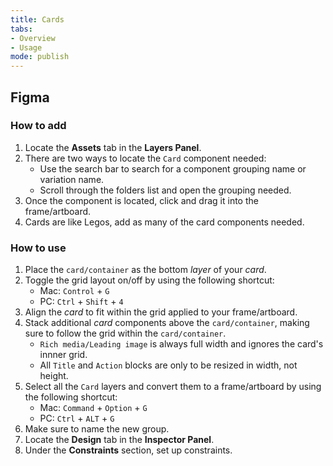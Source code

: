 ```yaml
---
title: Cards
tabs: 
- Overview
- Usage
mode: publish
---
```



## Figma

### How to add

1. Locate the **Assets** tab in the **Layers Panel**.
2. There are two ways to locate the `Card` component needed:
	* Use the search bar to search for a component grouping name or variation name.
	* Scroll through the folders list and open the grouping needed.
3. Once the component is located, click and drag it into the frame/artboard. 
4. Cards are like Legos, add as many of the card components needed.


### How to use

1. Place the `card/container` as the bottom *layer* of your *card*. 
2. Toggle the grid layout on/off by using the following shortcut:
    * Mac: `Control` + `G`
    * PC: `Ctrl` + `Shift` + `4`
3. Align the *card* to fit within the grid applied to your frame/artboard. 
4. Stack additional *card* components above the `card/container`, making sure to follow the grid within the `card/container`. 
    * `Rich media/Leading image` is always full width and ignores the card's innner grid. 
    * All `Title` and `Action` blocks are only to be resized in width, not height. 
5. Select all the `Card` layers and convert them to a frame/artboard by using the following shortcut: 
    * Mac: `Command` + `Option` + `G`
    * PC: `Ctrl` + `ALT` + `G`
6. Make sure to name the new group. 
7. Locate the **Design** tab in the **Inspector Panel**.
8. Under the **Constraints** section, set up constraints.
